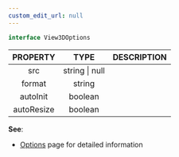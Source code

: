```yaml
---
custom_edit_url: null
---
```


```ts
interface View3DOptions
```

<div className="bulma-tags">

</div>

|PROPERTY|TYPE|DESCRIPTION|
|:---:|:---:|:---:|
|src|string \| null||
|format|string||
|autoInit|boolean||
|autoResize|boolean||

**See**:
- [Options](/Options) page for detailed information

